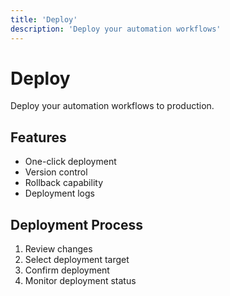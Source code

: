 ```yaml
---
title: 'Deploy'
description: 'Deploy your automation workflows'
---
```


# Deploy

Deploy your automation workflows to production.

## Features

- One-click deployment
- Version control
- Rollback capability
- Deployment logs

## Deployment Process

1. Review changes
2. Select deployment target
3. Confirm deployment
4. Monitor deployment status 